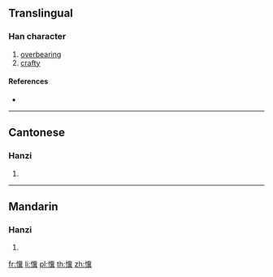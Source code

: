 ==Translingual==

===Han character===
{{Han char|rn=61|rad=心|as=17|sn=20|four=94081|canj=PLPC|ids=⿰忄冀}}

# [[overbearing]]
# [[crafty]]

====References====
* {{Han ref|kx=0408.380|dkj=11482|dj=0750.130|hdz=42370.120|uh=61FB|ud=25083|bh=F241|bd=62017}}

----

==Cantonese==

===Hanzi===
{{yue-hanzi|jyut=[[kei3]]|y=kei3}}

# {{defn|lang=yue|sort=心17}}

----

==Mandarin==

===Hanzi===
{{cmn-hanzi|pin=[[jì]] ([[ji4]])|wg=chi<sup>4</sup>}}

# {{defn|lang=cmn|sort=心17}}

[[fr:懻]]
[[li:懻]]
[[pl:懻]]
[[th:懻]]
[[zh:懻]]